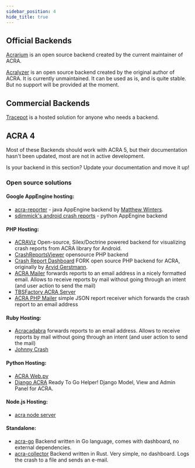 ```yaml
---
sidebar_position: 4
hide_title: true
---
```


## Official Backends

[Acrarium](https://github.com/F43nd1r/Acrarium) is an open source backend created by the current maintainer of ACRA.

[Acralyzer](https://github.com/ACRA/acralyzer) is an open source backend created by the original author of ACRA.
It is currently unmaintained. It can be used as is, and is quite stable. But no support will be provided at the moment.

## Commercial Backends

[Tracepot](https://www.tracepot.com) is a hosted solution for anyone who needs a backend.

## ACRA 4 
Most of these Backends should work with ACRA 5, but their documentation hasn't been updated, most are not in active development. 

Is your backend in this section? Update your documentation and move it up!

### Open source solutions

#### Google AppEngine hosting:
* [acra-reporter](https://code.google.com/p/acra-reporter/) - java AppEngine backend by [Matthew Winters](https://plus.google.com/107003339094747431332).
* [sdimmick's android crash reports](https://github.com/sdimmick/android_crash_reports) - python AppEngine backend

#### PHP Hosting:
* [ACRAViz](https://github.com/vaibhavpandeyvpz/acraviz) Open-source, Silex/Doctrine powered backend for visualizing crash reports from ACRA library for Android.
* [CrashReportsViewer](https://github.com/BenoitDuffez/crashreportsviewer) opensource PHP backend
* [Crash Report Dashboard](https://github.com/thamilvanan/CrashReportDashboard) FORK open source PHP backend for ACRA, originally by [Arvid Gerstmann](https://plus.google.com/107977664598327468897).
* [ACRA Mailer](https://github.com/d-a-n/acra-mailer) forwards reports to an email address in a nicely formatted email. Allows to receive reports by mail without going through an intent (and user action to send the mail)
* [TBSFactory ACRA Server](https://github.com/tbsfivangarcia/TBSFACTORY-ACRA-SERVER)
* [ACRA PHP Mailer](https://github.com/fassor/acra-php-mailer) simple JSON report receiver which forwards the crash report to an email address

#### Ruby Hosting:
* [Acracadabra](https://github.com/jeremyhaberman/acracadabra) forwards reports to an email address. Allows to receive reports by mail without going through an intent (and user action to send the mail)
* [Johnny Crash](https://github.com/avarteqgmbh/johnny_crash)

#### Python Hosting:
* [ACRA Web.py](https://github.com/chengbo/ACRA-webpy)
* [Django ACRA](https://github.com/Simpsonpt/django-acra) Ready To Go Helper! Django Model, View and Admin Panel for ACRA.

#### Node.js Hosting:
* [acra node server](https://github.com/warsclon/acra-node-server)

#### Standalone:
* [acra-go](https://github.com/gen2brain/acra-go) Backend written in Go language, comes with dashboard, no external dependencies.
* [acra-collector](https://github.com/dbrgn/acra-collector) Backend written in Rust. Very simple, no dashboard. Logs the crash to a file and sends an e-mail.
